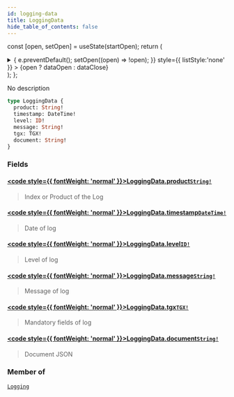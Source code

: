 ```yaml
---
id: logging-data
title: LoggingData
hide_table_of_contents: false
---
```






const [open, setOpen] = useState(startOpen);
return (
<details {...(open ? { open: true } : {})} className="details" style={{ border:'none', boxShadow:'none', background:'var(--ifm-background-color)' }}>
<summary
onClick={(e) => {
e.preventDefault();
setOpen((open) => !open);
}}
style={{ listStyle:'none' }} >
{open ? dataOpen : dataClose}
</summary>
{open && children}
</details>
);
};

No description

```graphql
type LoggingData {
  product: String!
  timestamp: DateTime!
  level: ID!
  message: String!
  tgx: TGX!
  document: String!
}
```

### Fields

#### [<code style={{ fontWeight: 'normal' }}>LoggingData.<b>product</b></code>](#)<Bullet />[`String!`](/api/scalars/string) <Badge class="badge badge--secondary" text="non-null"/> <Badge class="badge badge--secondary" text="scalar"/>

> Index or Product of the Log

#### [<code style={{ fontWeight: 'normal' }}>LoggingData.<b>timestamp</b></code>](#)<Bullet />[`DateTime!`](/api/scalars/date-time) <Badge class="badge badge--secondary" text="non-null"/> <Badge class="badge badge--secondary" text="scalar"/>

> Date of log

#### [<code style={{ fontWeight: 'normal' }}>LoggingData.<b>level</b></code>](#)<Bullet />[`ID!`](/api/scalars/id) <Badge class="badge badge--secondary" text="non-null"/> <Badge class="badge badge--secondary" text="scalar"/>

> Level of log

#### [<code style={{ fontWeight: 'normal' }}>LoggingData.<b>message</b></code>](#)<Bullet />[`String!`](/api/scalars/string) <Badge class="badge badge--secondary" text="non-null"/> <Badge class="badge badge--secondary" text="scalar"/>

> Message of log

#### [<code style={{ fontWeight: 'normal' }}>LoggingData.<b>tgx</b></code>](#)<Bullet />[`TGX!`](/api/objects/tgx) <Badge class="badge badge--secondary" text="non-null"/> <Badge class="badge badge--secondary" text="object"/>

> Mandatory fields of log

#### [<code style={{ fontWeight: 'normal' }}>LoggingData.<b>document</b></code>](#)<Bullet />[`String!`](/api/scalars/string) <Badge class="badge badge--secondary" text="non-null"/> <Badge class="badge badge--secondary" text="scalar"/>

> Document JSON

### Member of

[`Logging`](/api/objects/logging) <Badge class="badge badge--secondary" text="object"/>
